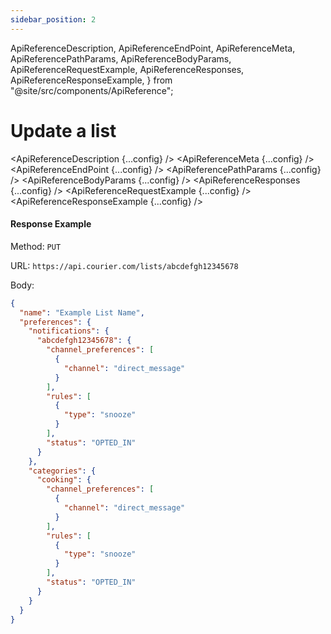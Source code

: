 ```yaml
---
sidebar_position: 2
---
```


  ApiReferenceDescription,
  ApiReferenceEndPoint,
  ApiReferenceMeta,
  ApiReferencePathParams,
  ApiReferenceBodyParams,
  ApiReferenceRequestExample,
  ApiReferenceResponses,
  ApiReferenceResponseExample,
} from "@site/src/components/ApiReference";

# Update a list

<ApiReferenceDescription {...config} />
<ApiReferenceMeta {...config} />
<ApiReferenceEndPoint {...config} />
<ApiReferencePathParams {...config} />
<ApiReferenceBodyParams {...config} />
<ApiReferenceResponses {...config} />
<ApiReferenceRequestExample {...config} />
<ApiReferenceResponseExample {...config} />

#### Response Example

Method: `PUT`

URL: `https://api.courier.com/lists/abcdefgh12345678`

Body:
​

```json
{
  "name": "Example List Name",
  "preferences": {
    "notifications": {
      "abcdefgh12345678": {
        "channel_preferences": [
          {
            "channel": "direct_message"
          }
        ],
        "rules": [
          {
            "type": "snooze"
          }
        ],
        "status": "OPTED_IN"
      }
    },
    "categories": {
      "cooking": {
        "channel_preferences": [
          {
            "channel": "direct_message"
          }
        ],
        "rules": [
          {
            "type": "snooze"
          }
        ],
        "status": "OPTED_IN"
      }
    }
  }
}
```

